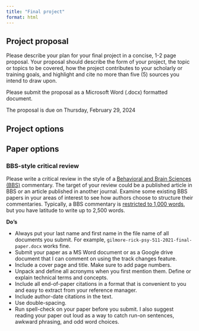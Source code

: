 ```yaml
---
title: "Final project"
format: html
---
```


## Project proposal

Please describe your plan for your final project in a concise, 1-2 page proposal.
Your proposal should describe the form of your project, the topic or topics to be covered, how the project contributes to your scholarly or training goals, and highlight and cite no more than five (5) sources you intend to draw upon.

Please submit the proposal as a Microsoft Word (.docx) formatted document.

The proposal is due on [Thursday, February 29, 2024]{.orange_due}

## Project options

## Paper options

### BBS-style critical review

Please write a critical review in the style of a [Behavioral and Brain Sciences (BBS)](https://www.cambridge.org/core/journals/behavioral-and-brain-sciences) commentary.
The target of your review could be a published article in BBS or an article published in another journal.
Examine some existing BBS papers in your areas of interest to see how authors choose to structure their commentaries.
Typically, a BBS commentary is [restricted to 1,000 words](https://www.cambridge.org/core/journals/behavioral-and-brain-sciences/information/instructions-contributors), but you have latitude to write up to 2,500 words. 

**Do's**

- Always put your last name and first name in the file name of all documents you submit. For example, `gilmore-rick-psy-511-2021-final-paper.docx` works fine.
- Submit your paper as a MS Word document or as a Google drive document that I can comment on using the track changes feature.
- Include a cover page and title. Make sure to add page numbers.
- Unpack and define all acronyms when you first mention them. Define or explain technical terms and concepts.
- Include all end-of-paper citations in a format that is convenient to you and easy to extract from your reference manager.
- Include author-date citations in the text.
- Use double-spacing.
- Run spell-check on your paper before you submit. I also suggest reading your paper out loud as a way to catch run-on sentences, awkward phrasing, and odd word choices.
